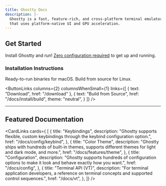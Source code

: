 ```yaml
---
title: Ghostty Docs
description: |-
  Ghostty is a fast, feature-rich, and cross-platform terminal emulator
  that uses platform-native UI and GPU acceleration.
---
```


## Get Started

Install Ghostty and run!
[Zero configuration required](/docs/config#zero-configuration-philosophy) to get up and running.

### Installation Instructions

Ready-to-run binaries for macOS. Build from source for Linux.

<ButtonLinks
  columns={2}
  columnsWhenSmall={1}
  links={[
    {
      text: "Download",
      href: "/download"
    },
    {
      text: "Build from Source",
      href: "/docs/install/build",
      theme: "neutral",
    }
  ]}
/>

<hr/>

## Featured Documentation

<CardLinks cards={
  [
    {
      title: "Keybindings",
      description: "Ghostty supports flexible, custom keybindings through the keybind configuration option.",
      href: "/docs/config/keybind",
    },
    {
      title: "Color Theme",
      description: "Ghostty ships with hundreds of built-in themes, supports different themes for light and dark mode, and more.",
      href: "/docs/features/theme",
    },
    {
      title: "Configuration",
      description: "Ghostty supports hundreds of configuration options to make it look and behave exactly how you want.",
      href: "/docs/config",
    },
    {
      title: "Terminal API (VT)",
      description: "For terminal application developers, a reference on terminal concepts and supported control sequences.",
      href: "/docs/vt",
    },
  ]}
/>
